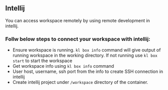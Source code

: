 
## Intellij
You can access workspace remotely by using remote development in intellij.

### Follw below steps to connect your workspace with intellij:

- Ensure workspace is running.
`kl box info` command will give output of running workspace in the working directory.
If not running use `kl box start` to start the workspace
- Get workspace info using `kl box info` command
- User host, username, ssh port from the info to create SSH connection in intellij
- Create intellij project under `/workspace` directory of the container.

<VideoPlayer src="/docs/ide-integrations/intellij.mp4"/>

